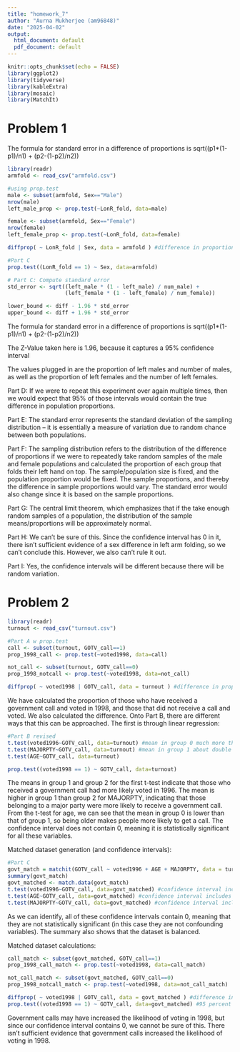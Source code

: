 ```yaml
---
title: "homework_7"
author: "Aurna Mukherjee (am96848)"
date: "2025-04-02"
output:
  html_document: default
  pdf_document: default
---
```


```r
knitr::opts_chunk$set(echo = FALSE)
library(ggplot2)
library(tidyverse)
library(kableExtra)
library(mosaic)
library(MatchIt)
```

# **Problem 1**

The formula for standard error in a difference of proportions is sqrt((p1\*(1-p1)/n1) + (p2-(1-p2)/n2))

```r
library(readr)
armfold <- read_csv("armfold.csv")

#using prop.test
male <- subset(armfold, Sex=="Male")
nrow(male)
left_male_prop <- prop.test(~LonR_fold, data=male)

female <- subset(armfold, Sex=="Female")
nrow(female)
left_female_prop <- prop.test(~LonR_fold, data=female)

diffprop( ~ LonR_fold | Sex, data = armfold ) #difference in proportions

#Part C
prop.test((LonR_fold == 1) ~ Sex, data=armfold)

# Part C: Compute standard error
std_error <- sqrt((left_male * (1 - left_male) / num_male) + 
                  (left_female * (1 - left_female) / num_female))

lower_bound <- diff - 1.96 * std_error
upper_bound <- diff + 1.96 * std_error
```

The formula for standard error in a difference of proportions is sqrt((p1\*(1-p1)/n1) + (p2-(1-p2)/n2))

The Z-Value taken here is 1.96, because it captures a 95% confidence interval

The values plugged in are the proportion of left males and number of males, as well as the proportion of left females and the number of left females.

Part D: If we were to repeat this experiment over again multiple times, then we would expect that 95% of those intervals would contain the true difference in population proportions.

Part E: The standard error represents the standard deviation of the sampling distribution – it is essentially a measure of variation due to random chance between both populations.

Part F: The sampling distribution refers to the distribution of the difference of proportions if we were to repeatedly take random samples of the male and female populations and calculated the proportion of each group that folds their left hand on top. The sample/population size is fixed, and the population proportion would be fixed. The sample proportions, and thereby the difference in sample proportions would vary. The standard error would also change since it is based on the sample proportions.

Part G: The central limit theorem, which emphasizes that if the take enough random samples of a population, the distribution of the sample means/proportions will be approximately normal.

Part H: We can't be sure of this. Since the confidence interval has 0 in it, there isn't sufficient evidence of a sex difference in left arm folding, so we can't conclude this. However, we also can't rule it out.

Part I: Yes, the confidence intervals will be different because there will be random variation.

# **Problem 2**

```r
library(readr)
turnout <- read_csv("turnout.csv")

#Part A w prop.test
call <- subset(turnout, GOTV_call==1)
prop_1998_call <- prop.test(~voted1998, data=call)

not_call <- subset(turnout, GOTV_call==0)
prop_1998_notcall <- prop.test(~voted1998, data=not_call)

diffprop( ~ voted1998 | GOTV_call, data = turnout ) #difference in proportions
```

We have calculated the proportion of those who have received a government call and voted in 1998, and those that did not receive a call and voted. We also calculated the difference. Onto Part B, there are different ways that this can be approached. The first is through linear regression:

```r
#Part B revised
t.test(voted1996~GOTV_call, data=turnout) #mean in group 0 much more than mean in group 1, and confidence interval does not contain 0
t.test(MAJORPTY~GOTV_call, data=turnout) #mean in group 1 about double mean in group 1, and confidence interval does not contain 0
t.test(AGE~GOTV_call, data=turnout)

prop.test((voted1998 == 1) ~ GOTV_call, data=turnout) 
```

The means in group 1 and group 2 for the first t-test indicate that those who received a government call had more likely voted in 1996. The mean is higher in group 1 than group 2 for MAJORPTY, indicating that those belonging to a major party were more likely to receive a government call. From the t-test for age, we can see that the mean in group 0 is lower than that of group 1, so being older makes people more likely to get a call. The confidence interval does not contain 0, meaning it is statistically significant for all these variables.

Matched dataset generation (and confidence intervals):

```r
#Part C
govt_match = matchit(GOTV_call ~ voted1996 + AGE + MAJORPTY, data = turnout, ratio=5)
summary(govt_match)
govt_matched <- match.data(govt_match)
t.test(voted1996~GOTV_call, data=govt_matched) #confidence interval includes 0, not statistically significant
t.test(AGE~GOTV_call, data=govt_matched) #confidence interval includes 0, not statistically significant
t.test(MAJORPTY~GOTV_call, data=govt_matched) #confidence interval includes 0, not statistically significant
```

As we can identify, all of these confidence intervals contain 0, meaning that they are not statistically significant (in this case they are not confounding variables). The summary also shows that the dataset is balanced.

Matched dataset calculations:

```r
call_match <- subset(govt_matched, GOTV_call==1)
prop_1998_call_match <- prop.test(~voted1998, data=call_match)

not_call_match <- subset(govt_matched, GOTV_call==0)
prop_1998_notcall_match <- prop.test(~voted1998, data=not_call_match)

diffprop( ~ voted1998 | GOTV_call, data = govt_matched ) #difference in proportions
prop.test((voted1998 == 1) ~ GOTV_call, data=govt_matched) #95 percent confidence interval does not contain 0 so not statistically significant
```

Government calls may have increased the likelihood of voting in 1998, but since our confidence interval contains 0, we cannot be sure of this. There isn't sufficient evidence that government calls increased the likelihood of voting in 1998.
